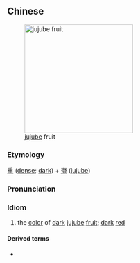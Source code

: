 {{also|重枣}}
==Chinese==
{{zh-forms|s=重枣}}
[[Image:Azufaifas fcm.jpg|250px|thumb|right|[[jujube]] fruit]]

===Etymology===
[[重]] ([[dense]]; [[dark]]) + [[棗]] ([[jujube]])

===Pronunciation===
{{zh-pron
|m=zhòngzǎo
|cat=id
}}

===Idiom===
{{zh-idiom}}

# {{lb|zh|literary}} the [[color]] of [[dark]] [[jujube]] [[fruit]]; [[dark]] [[red]]

====Derived terms====
* {{zh-l|面如重棗}}